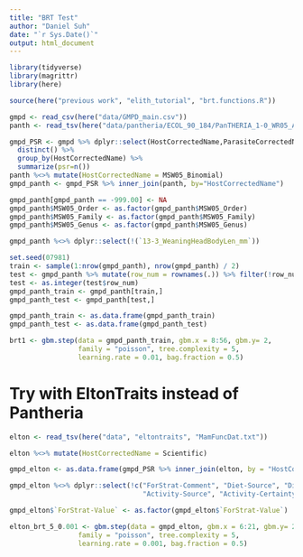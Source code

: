 ```yaml
---
title: "BRT Test"
author: "Daniel Suh"
date: "`r Sys.Date()`"
output: html_document
---
```


```r
library(tidyverse)
library(magrittr)
library(here)

source(here("previous work", "elith_tutorial", "brt.functions.R"))
```


```r
gmpd <- read_csv(here("data/GMPD_main.csv"))
panth <- read_tsv(here("data/pantheria/ECOL_90_184/PanTHERIA_1-0_WR05_Aug2008.txt"))
```


```r
gmpd_PSR <- gmpd %>% dplyr::select(HostCorrectedName,ParasiteCorrectedName) %>% 
  distinct() %>% 
  group_by(HostCorrectedName) %>% 
  summarize(psr=n())
panth %<>% mutate(HostCorrectedName = MSW05_Binomial)
gmpd_panth <- gmpd_PSR %>% inner_join(panth, by="HostCorrectedName")
```


```r
gmpd_panth[gmpd_panth == -999.00] <- NA
gmpd_panth$MSW05_Order <- as.factor(gmpd_panth$MSW05_Order)
gmpd_panth$MSW05_Family <- as.factor(gmpd_panth$MSW05_Family)
gmpd_panth$MSW05_Genus <- as.factor(gmpd_panth$MSW05_Genus)

gmpd_panth %<>% dplyr::select(!(`13-3_WeaningHeadBodyLen_mm`))
```


```r
set.seed(07981)
train <- sample(1:nrow(gmpd_panth), nrow(gmpd_panth) / 2)
test <- gmpd_panth %>% mutate(row_num = rownames(.)) %>% filter(!row_num %in% train) %>% dplyr::select(row_num)
test <- as.integer(test$row_num)
gmpd_panth_train <- gmpd_panth[train,]
gmpd_panth_test <- gmpd_panth[test,]
```

```r
gmpd_panth_train <- as.data.frame(gmpd_panth_train)
gmpd_panth_test <- as.data.frame(gmpd_panth_test)
```


```r
brt1 <- gbm.step(data = gmpd_panth_train, gbm.x = 8:56, gbm.y= 2,
                 family = "poisson", tree.complexity = 5,
                 learning.rate = 0.01, bag.fraction = 0.5)
```


# Try with EltonTraits instead of Pantheria


```r
elton <- read_tsv(here("data", "eltontraits", "MamFuncDat.txt"))
```

```r
elton %<>% mutate(HostCorrectedName = Scientific)

gmpd_elton <- as.data.frame(gmpd_PSR %>% inner_join(elton, by = "HostCorrectedName"))

gmpd_elton %<>% dplyr::select(!c("ForStrat-Comment", "Diet-Source", "Diet-Certainty","ForStrat-Certainty",
                                 "Activity-Source", "Activity-Certainty", "BodyMass-Source"))

gmpd_elton$`ForStrat-Value` <- as.factor(gmpd_elton$`ForStrat-Value`)
```



```r
elton_brt_5_0.001 <- gbm.step(data = gmpd_elton, gbm.x = 6:21, gbm.y= 2,
                 family = "poisson", tree.complexity = 5,
                 learning.rate = 0.001, bag.fraction = 0.5)
```




